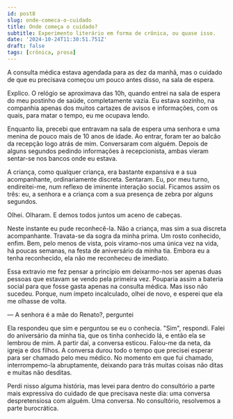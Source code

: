 ```yaml
---
id: post8
slug: onde-comeca-o-cuidado
title: Onde começa o cuidado?
subtitle: Experimento literário em forma de crônica, ou quase isso.
date: '2024-10-24T11:30:51.751Z'
draft: false
tags: [crônica, prosa]
---
```


A consulta médica estava agendada para as dez da manhã, mas o cuidado de que eu precisava
começou um pouco antes disso, na sala de espera. 

Explico. O relógio se aproximava das 10h, 
quando entrei na sala de espera do meu postinho de saúde, completamente vazia.
Eu estava sozinho, na companhia apenas dos muitos cartazes de avisos e informações,
com os quais, para matar o tempo, eu me ocupava lendo. 

Enquanto lia, precebi que entravam na sala de espera uma senhora
e uma menina de pouco mais de 10 anos
de idade. Ao entrar, foram ter ao balcão da recepção logo
atrás de mim. Conversaram com alguém. 
Depois de alguns segundos pedindo informações à recepcionista,
ambas vieram sentar-se nos bancos onde eu estava. 

A criança, como qualquer criança, era bastante expansiva e a sua acompanhante, 
ordinariamente discreta. Sentaram. Eu, por meu turno, endireitei-me,
num reflexo de iminente interação social.
Ficamos assim os três: eu, a senhora e a criança com a sua presença de zebra
por alguns segundos. 

Olhei. Olharam. E demos todos juntos um aceno de cabeças.

Neste instante eu pude reconhecê-la. 
Não a criança, mas sim a sua discreta acompanhante. Travata-se da sogra da minha prima.
Um rosto conhecido, enfim. Bem, pelo menos de vista, pois víramo-nos uma única
vez na vida, há poucas semanas, na festa de aniversário da minha tia. Embora eu
a tenha reconhecido, ela não me reconheceu de imediato.

Essa extravio me fez pensar a princípio em deixarmo-nos ser apenas duas
pessoas que estavam se vendo pela primeira vez. Pouparia assim a bateria social
para que fosse gasta apenas na consulta médica. Mas isso não sucedeu. 
Porque, num ímpeto incalculado, olhei de novo, 
e esperei que ela me olhasse de volta.

— A senhora é a mãe do Renato?, perguntei
 
Ela respondeu que sim e perguntou se eu o conhecia. "Sim", respondi. Falei
do aniversário da minha tia, que os tinha conhecido lá, e então ela se lembrou de mim. 
A partir daí, a conversa esticou. Falou-me da neta, da igreja e dos filhos.
A conversa durou todo o tempo que precisei esperar para ser chamado pelo meu médico.
No momento em que fui chamado, interrompemo-la abruptamente, 
deixando para trás muitas coisas não ditas e muitas não desditas. 

Perdi nisso alguma história, mas levei para dentro do consultório a parte mais expressiva
do cuidado de que precisava neste dia: uma conversa despretensiosa com alguém. 
Uma conversa. No consultório, resolvemos a parte burocrática.